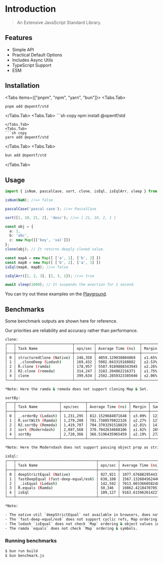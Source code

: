 
# Introduction

> An Extensive JavaScript Standard Library.

## Features

- Simple API
- Practical Default Options
- Includes Async Utils
- TypeScript Support
- ESM

## Installation

<Tabs items={["pnpm", "npm", "yarn", "bun"]}>
  <Tabs.Tab>
  ```sh copy 
  pnpm add @opentf/std 
  ```
  </Tabs.Tab>
  <Tabs.Tab>
      ```sh copy 
  npm install @opentf/std 
  ```
  </Tabs.Tab>
  <Tabs.Tab>
  ```sh copy 
  yarn add @opentf/std 
  ```
  </Tabs.Tab>
  <Tabs.Tab>
  ```sh copy 
  bun add @opentf/std 
  ```
  </Tabs.Tab>
</Tabs>

## Usage

```ts
import { isNum, pascalCase, sort, clone, isEql, isEqlArr, sleep } from "@opentf/std";

isNum(NaN); //=> false

pascalCase('pascal case'); //=> PascalCase

sort([1, 10, 21, 2], 'desc'); //=> [ 21, 10, 2, 1 ]

const obj = {
  a: 1, 
  b: 'abc', 
  c: new Map([['key', 'val']])
};
clone(obj); // It returns deeply cloned value.

const mapA = new Map([ ['a', 1], ['b', 2] ])
const mapB = new Map([ ['b', 2], ['a', 1] ])
isEql(mapA, mapB); //=> false

isEqlArr([1, 2, 3], [2, 3, 1]); //=> true

await sleep(1000); // It suspends the exection for 1 second.
```

<Callout type="default">

You can try out these examples on the [Playground](/playground).

</Callout>

## Benchmarks

Some benchmark outputs are shown here for reference.

<Callout type="info">
Our priorities are reliability and accuracy rather than performance.
</Callout>

```sh
clone:
┌───┬──────────────────────────┬─────────┬────────────────────┬────────┬─────────┐
│   │ Task Name                │ ops/sec │ Average Time (ns)  │ Margin │ Samples │
├───┼──────────────────────────┼─────────┼────────────────────┼────────┼─────────┤
│ 0 │ structuredClone (Native) │ 246,358 │ 4059.129038804869  │ ±1.65% │ 24636   │
│ 1 │ _.cloneDeep (Lodash)     │ 169,432 │ 5902.043319168882  │ ±2.53% │ 16944   │
│ 2 │ R.clone (ramda)          │ 178,957 │ 5587.9189808343945 │ ±2.26% │ 17897   │
│ 3 │ R2.clone (remeda)        │ 314,247 │ 3182.204862216371  │ ±1.75% │ 31426   │
│ 4 │ clone                    │ 399,634 │ 2502.2859323385046 │ ±2.06% │ 39964   │
└───┴──────────────────────────┴─────────┴────────────────────┴────────┴─────────┘

*Note: Here the ramda & remeda does not support cloning Map & Set.

sortBy:
┌───┬────────────────────┬───────────┬───────────────────┬────────┬─────────┐
│   │ Task Name          │ ops/sec   │ Average Time (ns) │ Margin │ Samples │
├───┼────────────────────┼───────────┼───────────────────┼────────┼─────────┤
│ 0 │ _.orderBy (Lodash) │ 1,231,295 │ 812.1529684071648 │ ±3.09% │ 123130  │
│ 1 │ R.sortWith (Ramda) │ 1,279,200 │ 781.7380570822326 │ ±2.27% │ 127921  │
│ 2 │ R2.sortBy (Remeda) │ 1,419,707 │ 704.3703291518029 │ ±2.81% │ 141971  │
│ 3 │ sort (Moderndash)  │ 2,697,568 │ 370.7042634668106 │ ±1.82% │ 269757  │
│ 4 │ sortBy             │ 2,728,366 │ 366.5196435965459 │ ±2.19% │ 272837  │
└───┴────────────────────┴───────────┴───────────────────┴────────┴─────────┘

*Note: Here the Moderndash does not support passing object prop as string.

isEql:
┌───┬─────────────────────────────────────┬─────────┬───────────────────┬────────┬─────────┐
│   │ Task Name                           │ ops/sec │ Average Time (ns) │ Margin │ Samples │
├───┼─────────────────────────────────────┼─────────┼───────────────────┼────────┼─────────┤
│ 0 │ deepStrictEqual (Native)            │ 927,921 │ 1077.676882954431 │ ±0.38% │ 92793   │
│ 1 │ fastDeepEqual (fast-deep-equal/es6) │ 638,108 │ 1567.132684562446 │ ±1.42% │ 63813   │
│ 2 │ _.isEqual (Lodash)                  │ 142,592 │ 7013.003366058248 │ ±2.13% │ 14260   │
│ 3 │ R.equals (Ramda)                    │ 50,346  │ 19862.42184707051 │ ±1.83% │ 5035    │
│ 4 │ isEql                               │ 109,127 │ 9163.615962614227 │ ±1.28% │ 10913   │
└───┴─────────────────────────────────────┴─────────┴───────────────────┴────────┴─────────┘

*Note: 

- The native util `deepStrictEqual` not available in browsers, does not check `Map` ordering & returns false for same invalid dates.
- The `fast-deep-equal/es6` does not support cyclic refs, Map ordering check, invalid dates, symbols, objects values in Set & TypedArrays. 
- The lodash `isEqual` does not check `Map` ordering & object values in `Set`.
- The ramda `equals` does not check `Map` ordering & symbols.
```

### Running benchmarks

```sh
$ bun run build
$ bun benchmark.js
```

